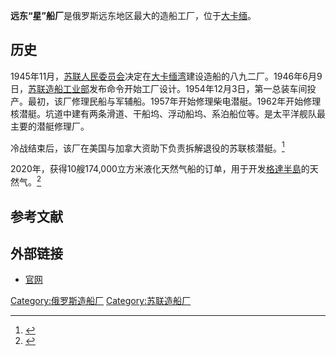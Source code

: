 {{Infobox company
| name = 远东船厂
| logo = <!-- 檔案不存在 Zvezda_shipyard_logo.png ，可從英文維基百科取得 -->
| type = [[股份公司|股份公司]]
| industry = 造船
| fate = 
| predecessor = <!-- or: | predecessors = -->
| successor = <!-- or: | successors = -->
| founded = 1945
| founder = <!-- or: | founders = -->
| defunct = <!-- {{End date|YYYY|MM|DD}} -->
| hq_location_city = [[大卡缅|大卡缅]]
| hq_location_country = 俄罗斯
| area_served = <!-- or: | areas_served = -->
| key_people = 
| products = 
| owner = <!-- or: | owners = -->
| num_employees = 
| num_employees_year = <!-- Year of num_employees data (if known) -->
| parent = 
| website = {{URL|fes-zvezda.ru}}
}}
'''远东“星”船厂'''是俄罗斯远东地区最大的造船工厂，位于[[大卡缅|大卡缅]]。

==历史==
1945年11月，[[苏联人民委员会|苏联人民委员会]]决定在[[大卡缅湾|大卡缅湾]]建设造船的八九二厂。1946年6月9日，[[苏联造船工业部|苏联造船工业部]]发布命令开始工厂设计。1954年12月3日，第一总装车间投产。最初，该厂修理民船与军辅船。1957年开始修理柴电潜艇。1962年开始修理核潜艇。坑道中建有两条滑道、干船坞、浮动船坞、系泊船位等。是太平洋舰队最主要的潜艇修理厂。

冷战结束后，该厂在美国与加拿大资助下负责拆解退役的苏联核潜艇。<ref>{{cite web|title=Zvezda Shipyard Finally Gets New Facilities|url=http://osimint.com/2013/07/05/zvezda-shipyard-finally-gets-new-facilities/|publisher=Open Source IMINT|accessdate=25 August 2013|archive-date=2013-10-13|archive-url=https://web.archive.org/web/20131013185251/http://osimint.com/2013/07/05/zvezda-shipyard-finally-gets-new-facilities/|dead-url=no}}</ref>

2020年，获得10艘174,000立方米液化天然气船的订单，用于开发[[格達半島|格達半島]]的天然气。<ref>{{Cite web |url=https://www.maritime-executive.com/article/russia-orders-10-more-lng-carriers-to-expand-arctic-lng-operations |title=存档副本 |access-date=2020-11-21 |archive-date=2021-01-26 |archive-url=https://web.archive.org/web/20210126090609/https://maritime-executive.com/article/russia-orders-10-more-lng-carriers-to-expand-arctic-lng-operations |dead-url=no }}</ref>

==参考文献==
{{reflist}}

== 外部链接 ==
* [http://www.fes-zvezda.ru/ 官网] {{Wayback|url=http://www.fes-zvezda.ru/ |date=20120408184635 }}

{{coord|43|7|24.46|N|132|20|24.77|E|scale:10000|display=title}}

{{聯合造船集團}}

[[Category:俄罗斯造船厂|Category:俄罗斯造船厂]]
[[Category:苏联造船厂|Category:苏联造船厂]]